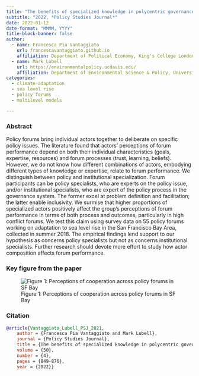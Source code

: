 ```yaml
---
title: "The benefits of specialized knowledge in polycentric governance systems."
subtitle: "2022, *Policy Studies Journal*"
date: 2022-01-12
date-format: "MMMM, YYYY"
title-block-banner: false
author:
  - name: Francesca Pia Vantaggiato
    url: francescavantaggiato.github.io
    affiliation: Department of Political Economy, King's College London, United Kingdom
  - name: Mark Lubell
    url: https://environmentalpolicy.ucdavis.edu/
    affiliation: Department of Environmental Science & Policy, University of California Davis, United States
categories: 
  - climate adaptation
  - sea level rise
  - policy forums
  - multilevel models

---
```


### Abstract

Policy forums bring individual actors together to deliberate on specific policy issues. The literature found that actors' perceptions of forum performance depend on both their individual characteristics (goals, expertise, resources) and forum processes (trust, learning, beliefs). However, we do not know how different combinations of actors, embodying different types of knowledge or expertise, relate to forum performance. We distinguish between policy and institutional specialization. Forum participants can be policy specialists, who are experts on the policy issue, and/or institutional specialists, who are expert of the policy process in the governance system. The former excel at problem definition and facilitation; the latter enable inclusivity. We surmise that higher proportions of specialized actors positively affect the group's perceptions of forum performance in terms of both process and outcomes, particularly in high conflict forums. We test this claim using survey data on 55 policy forums working on adaptation to sea level rise in the San Francisco Bay Area, collected in summer 2018. The empirical findings lend support to our hypothesis as concerns policy specialists but not as concerns institutional specialists. Further research should devote more effort to study how actor composition affects forum performance.

### Key figure from the paper

![Figure 1: Perceptions of cooperation across policy forums in SF Bay](VL_PSJ2022.jpg)

### Citation

``` bibtex
@article{Vantaggiato_Lubell_PSJ_2021,
    author = {Francesca Pia Vantaggiato and Mark Lubell},
    journal = {Policy Studies Journal},
    title = {The benefits of specialized knowledge in polycentric governance.},
    volume = {50},
    number = {4},
    pages = {849-876},
    year = {2022}}
```
